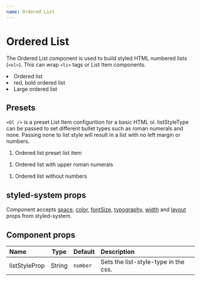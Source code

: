 ```yaml
---
name: Ordered List
---
```



# Ordered List

The Ordered List component is used to build styled HTML numbered lists (`<ol>`). This can wrap `<li>` tags or List Item components.

<Playground>
  <OrderedList>
    <li>Ordered list</li>
  </OrderedList>
  <OrderedList color="red" fontWeight="bold">
    <li>red, bold ordered list</li>
  </OrderedList>
  <OrderedList fontSize="20px">
    <li>Large ordered list</li>
  </OrderedList>
</Playground>

## Presets

`<Ol />` is a preset List Item configurition for a basic HTML ol. listStyleType can be passed to set different bullet types such as roman numerals and none.
Passing none to list style will result in a list with no left margin or numbers.

<Playground>
  <Ol>
    <li>Ordered list preset list item</li>
  </Ol>
  <Ol listStyleType="upper-roman">
    <li>Ordered list with upper roman numerals</li>
  </Ol>
  <Ol listStyleType="none">
    <li>Ordered list without numbers</li>
  </Ol>

</Playground>

## styled-system props

Component accepts [space](https://styled-system.com/api#space), [color](https://styled-system.com/api#color),
[fontSize](https://styled-system.com/api#fontsize), [typography](https://styled-system.com/api#typography), [width](https://styled-system.com/api#width)
and [layout](https://styled-system.com/api#layout) props from styled-system.

## Component props

| Name          |  Type  | Default  | Description                          |
| :------------ | :----: | -------- | :----------------------------------- |
| listStyleProp | String | `number` | Sets the list-style-type in the css. |
